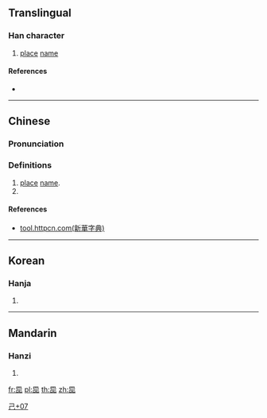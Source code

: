 ==Translingual==

===Han character===
{{Han char|rn=49|rad=己|as=07|sn=10|four=|canj=AURP|ids=⿱巴叱}}

# [[place]] [[name]]

====References====
* {{Han ref|kx=0327.101|dj=0631.190|hdz=10624.041|uh=5DFC|ud=24060}}

----

==Chinese==
{{zh-forms}}

===Pronunciation===
{{zh-pron
|m=pa,xi
|ma=zh-pa.ogg
}}

===Definitions===
{{zh-hanzi}}

# [[place]] [[name]].
# {{rfdef|lang=zh}}

====References====
* [http://tool.httpcn.com/Html/Zi/25/PWILAZTBAZUYDFC.shtml tool.httpcn.com(新華字典)]

----

==Korean==

===Hanja===
{{ko-hanja|hangeul=[[팟]]|rv=pat|mr=p'at}}

# {{defn|lang=ko|sort=己07}}

----

==Mandarin==

===Hanzi===
{{cmn-hanzi|pin=[[bā]] ([[ba1]])|wg=pa<sup>1</sup>}}

# {{defn|lang=cmn|sort=己07}}

[[Category:Korean-only CJKV Characters|己+07]]

[[fr:巼]]
[[pl:巼]]
[[th:巼]]
[[zh:巼]]